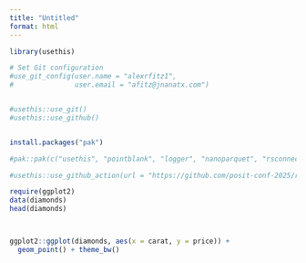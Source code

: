 ```yaml
---
title: "Untitled"
format: html
---
```


```r
library(usethis)

# Set Git configuration
#use_git_config(user.name = "alexrfitz1", 
#               user.email = "afitz@jnanatx.com")


#usethis::use_git()
#usethis::use_github()


install.packages("pak")

#pak::pak(c("usethis", "pointblank", "logger", "nanoparquet", "rsconnect", "shiny"))

#usethis::use_github_action(url = "https://github.com/posit-conf-2025/r-production/blob/main/1-render-qmd.yaml", save_as = "render.yml")

```



```r
require(ggplot2)
data(diamonds)
head(diamonds)



ggplot2::ggplot(diamonds, aes(x = carat, y = price)) +
  geom_point() + theme_bw()


```